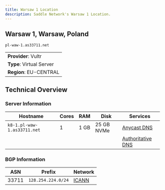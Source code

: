```yaml
---
title: Warsaw 1 Location
description: Saddle Network's Warsaw 1 Location.
---
```


## Warsaw 1, Warsaw, Poland
`pl-waw-1.as33711.net`

||
|---|
| **Provider**: Vultr |
| **Type**: Virtual Server |
| **Region**: EU-CENTRAL |

## Technical Overview

### Server Information
| Hostname | Cores | RAM | Disk | Services |
| --- | --- | --- | --- | --- |
| `k8-1.pl-waw-1.as33711.net` | 1 | 1 GB | 25 GB NVMe | [Anycast DNS](/infra/anycast/dns) |
| | | | | [Authoritative DNS](/infra/anycast/auth-dns) |

### BGP Information
| ASN | Prefix | Network |
| --- | --- | --- |
| 33711 | `128.254.224.0/24` | [ICANN](/infra/nets/icann) |